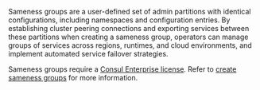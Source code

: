 Sameness groups are a user-defined set of admin partitions with identical configurations, including namespaces and configuration entries. By establishing cluster peering connections and exporting services between these partitions when creating a sameness group, operators can manage groups of services across regions, runtimes, and cloud environments, and implement automated service failover strategies.

Sameness groups require a [Consul Enterprise license](/consul/docs/enterprise/license). Refer to [create sameness groups](/consul/docs/multi-tenant/sameness-group/vm) for more information.